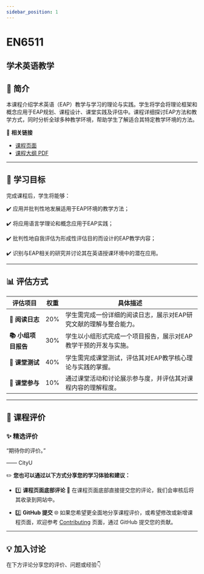 ```yaml
---
sidebar_position: 1
---
```


# EN6511
## 学术英语教学

## **📘 简介**
本课程介绍学术英语（EAP）教学与学习的理论与实践。学生将学会将理论框架和概念应用于EAP规划、课程设计、课堂实践及评估中。课程详细探讨EAP方法和教学方式，同时分析全球多种教学环境，帮助学生了解适合其特定教学环境的方法。

🔗 **相关链接**
- [课程页面](https://www.cityu.edu.hk/catalogue/pg/202526/course/EN6511.htm)
- [课程大纲 PDF](https://www.cityu.edu.hk/catalogue/pg/202526/course/EN6511.pdf)

---

## **🎯 学习目标**

完成课程后，学生将能够：

✔️ 应用并批判性地发展适用于EAP环境的教学方法；

✔️ 将应用语言学理论和概念应用于EAP实践；

✔️ 批判性地自我评估为形成性评估目的而设计的EAP教学内容；

✔️ 识别与EAP相关的研究并讨论其在英语授课环境中的潜在应用。

---

## **📊 评估方式**

| **评估项目**            | **权重** | **具体描述**                                                                                     |
|------------------------|---------|-----------------------------------------------------------------------------------------------|
| **📖 阅读日志**         | 20%     | 学生需完成一份详细的阅读日志，展示对EAP研究文献的理解与整合能力。                                          |
| **📚 小组项目报告**      | 30%     | 学生以小组形式完成一个项目报告，展示对EAP教学干预的开发与实施。                                               |
| **📝 课堂测试**          | 40%     | 学生需完成课堂测试，评估其对EAP教学核心理论与实践的掌握。                                                    |
| **💬 课堂参与**          | 10%     | 通过课堂活动和讨论展示参与度，并评估其对课程内容的理解程度。                                                  |

---

## **💬 课程评价**

### ✨ **精选评价**
<div className={commentStyles.commentBox}>
    <p className={commentStyles.commentText}>
        “期待你的评价。”
    </p>
    <p className={commentStyles.commentAuthor}>—— CityU</p>
</div>

✏️ **您也可以通过以下方式分享您的学习体验和建议：**

- 1️⃣ **课程页面底部评论**
💬 在课程页面底部直接提交您的评论，我们会审核后将其收录到网站中。

- 2️⃣ **GitHub 提交**
🌐 如果您希望更全面地分享课程评价，或希望修改或新增课程页面，欢迎参考 [Contributing](/contributing) 页面，通过 GitHub 提交您的贡献。

---

## **💡 加入讨论**

在下方评论分享您的评价、问题或经验👇
<Utterances />
